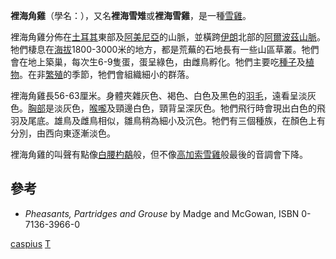 {{Speciesbox
| name = 裡海角雞
| status = LC
| status_system = iucn3.1
| status_ref = <ref>{{IUCN|id=22678664 |title=''Tetraogallus caspius'' |assessors=[[BirdLife_International|BirdLife International]] |assessor-link=BirdLife International |version=2018.2 |year=2016 |accessdate=1 October 2016}} 数据库資料包含說明此物種被編入無危級別的原因</ref>
| image = Tetraogallus caspius.jpg 
| image_width = 260px
| image_caption = 
| genus = Tetraogallus
| species = caspius
| authority = [[Samuel_Gottlieb_Gmelin|Gmelin]], 1784
}}

'''裡海角雞'''（學名：{{lang|la|''Tetraogallus caspius''}}），又名'''裡海雪雉'''或'''裡海雪雞'''，是一種[[雪雞|雪雞]]。

裡海角雞分佈在[[土耳其|土耳其]]東部及[[阿美尼亞|阿美尼亞]]的山脈，並橫跨[[伊朗|伊朗]]北部的[[阿爾波茲山脈|阿爾波茲山脈]]。牠們棲息在[[海拔|海拔]]1800-3000米的地方，都是荒蕪的石地長有一些山區草叢。牠們會在地上築巢，每次生6-9隻蛋，蛋呈綠色，由雌鳥孵化。牠們主要吃[[種子|種子]]及[[植物|植物]]。在非[[繁殖|繁殖]]的季節，牠們會組織細小的群落。

裡海角雞長56-63厘米。身體夾雜灰色、褐色、白色及黑色的[[羽毛|羽毛]]，遠看呈淡灰色。[[胸部|胸部]]是淡灰色，[[喉嚨|喉嚨]]及頸邊白色，頸背呈深灰色。牠們飛行時會現出白色的飛羽及尾底。雄鳥及雌鳥相似，雛鳥稍為細小及沉色。牠們有三個種族，在顏色上有分別，由西向東逐漸淡色。

裡海角雞的叫聲有點像[[白腰杓鷸|白腰杓鷸]]般，但不像[[高加索雪雞|高加索雪雞]]般最後的音調會下降。

==參考==
{{reflist}}
* ''Pheasants, Partridges and Grouse'' by Madge and McGowan, ISBN 0-7136-3966-0
{{Taxonbar|from=Q1274601}}

{{DEFAULTSORT:Tetraogallus caspius}}
[[Category:雪雞屬|caspius]]
[[Category:1784年描述的鳥類|T]]